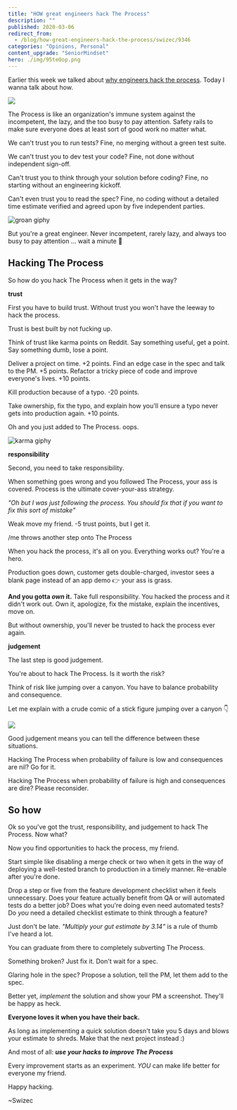 ```yaml
---
title: "HOW great engineers hack The Process"
description: ""
published: 2020-03-06
redirect_from:
  - /blog/how-great-engineers-hack-the-process/swizec/9346
categories: "Opinions, Personal"
content_upgrade: "SeniorMindset"
hero: ./img/95teOop.png
---
```


Earlier this week we talked about [why engineers hack the process](https://swizec.com/blog/why-great-engineers-hack-the-process/swizec/9344). Today I wanna talk about how.

![](./img/95teOop.png)

The Process is like an organization's immune system against the incompetent, the lazy, and the too busy to pay attention. Safety rails to make sure everyone does at least sort of good work no matter what.

We can't trust you to run tests? Fine, no merging without a green test suite.

We can't trust you to dev test your code? Fine, not done without independent sign-off.

Can't trust you to think through your solution before coding? Fine, no starting without an engineering kickoff.

Can't even trust you to read the spec? Fine, no coding without a detailed time estimate verified and agreed upon by five independent parties.

![groan giphy](./img/media-uAthSflgJlpwykLSXf-giphy.gif)

But you're a great engineer. Never incompetent, rarely lazy, and always too busy to pay attention ... wait a minute 🤔

## Hacking The Process

So how do you hack The Process when it gets in the way?

**trust**

First you have to build trust. Without trust you won't have the leeway to hack the process.

Trust is best built by not fucking up.

Think of trust like karma points on Reddit. Say something useful, get a point. Say something dumb, lose a point.

Deliver a project on time. +2 points. Find an edge case in the spec and talk to the PM. +5 points. Refactor a tricky piece of code and improve everyone's lives. +10 points.

Kill production because of a typo. -20 points.

Take ownership, fix the typo, and explain how you'll ensure a typo never gets into production again. +10 points.

Oh and you just added to The Process. oops.

![karma giphy](./img/media-Bt25ZEJhDt79e-giphy.gif)

**responsibility**

Second, you need to take responsibility.

When something goes wrong and you followed The Process, your ass is covered. Process is the ultimate cover-your-ass strategy.

_"Oh but I was just following the process. You should fix that if you want to fix this sort of mistake"_

Weak move my friend. -5 trust points, but I get it.

/me throws another step onto The Process

When you hack the process, it's all on you. Everything works out? You're a hero.

Production goes down, customer gets double-charged, investor sees a blank page instead of an app demo 👉 your ass is grass.

**And you gotta _own_ it.** Take full responsibility. You hacked the process and it didn't work out. Own it, apologize, fix the mistake, explain the incentives, move on.

But without ownership, you'll never be trusted to hack the process ever again.

**judgement**

The last step is good judgement.

You're about to hack The Process. Is it worth the risk?

Think of risk like jumping over a canyon. You have to balance probability and consequence.

Let me explain with a crude comic of a stick figure jumping over a canyon 👇

![](./img/95teOop.png)

Good judgement means you can tell the difference between these situations.

Hacking The Process when probability of failure is low and consequences are nil? Go for it.

Hacking The Process when probability of failure is high and consequences are dire? Please reconsider.

## So how

Ok so you've got the trust, responsibility, and judgement to hack The Process. Now what?

Now you find opportunities to hack the process, my friend.

Start simple like disabling a merge check or two when it gets in the way of deploying a well-tested branch to production in a timely manner. Re-enable after you're done.

Drop a step or five from the feature development checklist when it feels unnecessary. Does your feature actually benefit from QA or will automated tests do a better job? Does what you're doing even need automated tests? Do _you_ need a detailed checklist estimate to think through a feature?

Just don't be late. _"Multiply your gut estimate by 3.14"_ is a rule of thumb I've heard a lot.

You can graduate from there to completely subverting The Process.

Something broken? Just fix it. Don't wait for a spec.

Glaring hole in the spec? Propose a solution, tell the PM, let them add to the spec.

Better yet, _implement_ the solution and show your PM a screenshot. They'll be happy as heck.

**Everyone loves it when you have their back.**

As long as implementing a quick solution doesn't take you 5 days and blows your estimate to shreds. Make that the next project instead :)

And most of all: **_use your hacks to improve The Process_**

Every improvement starts as an experiment. _YOU_ can make life better for everyone my friend.

Happy hacking.

~Swizec
